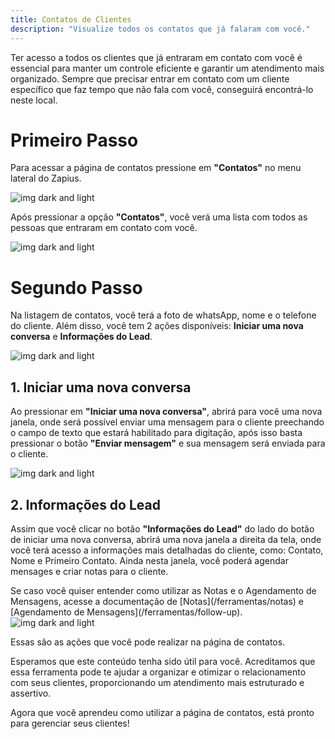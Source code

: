 ```yaml
---
title: Contatos de Clientes
description: "Visualize todos os contatos que já falaram com você."
---
```


Ter acesso a todos os clientes que já entraram em contato com você é essencial para manter um controle eficiente e garantir um atendimento mais organizado. Sempre que precisar entrar em contato com um cliente específico que faz tempo que não fala com você, conseguirá encontrá-lo neste local.

# Primeiro Passo

Para acessar a página de contatos pressione em **"Contatos"** no menu lateral do Zapius.

<Frame>
  <div className="w-full flex justify-center">
    <img
      alt="img dark and light"
      className="dark:block"
      class="shadow-lg rounded-lg"
      src="/images/contatos/menu-contatos.png"
    />
  </div>
</Frame>

Após pressionar a opção **"Contatos"**, você verá uma lista com todos as pessoas que entraram em contato com você.

<Frame>
  <div className="w-full flex justify-center">
    <img
      alt="img dark and light"
      className="dark:block"
      class="shadow-lg rounded-lg"
      src="/images/contatos/pagina-contatos.png"
    />
  </div>
</Frame>

# Segundo Passo

Na listagem de contatos, você terá a foto de whatsApp, nome e o telefone do cliente. Além disso, você tem 2 ações disponíveis: **Iniciar uma nova conversa** e **Informações do Lead**.

<Frame>
  <div className="w-full flex justify-center">
    <img
      alt="img dark and light"
      className="dark:block"
      class="shadow-lg rounded-lg"
      src="/images/contatos/listagem-acoes.png"
    />
  </div>
</Frame>

## 1. Iniciar uma nova conversa

Ao pressionar em **"Iniciar uma nova conversa"**, abrirá para você uma nova janela, onde será possível enviar uma mensagem para o cliente preechando o campo de texto que estará habilitado para digitação, após isso basta pressionar o botão **"Enviar mensagem"** e sua mensagem será enviada para o cliente.

<Frame>
  <div className="w-full flex justify-center">
    <img
      alt="img dark and light"
      className="dark:block"
      class="shadow-lg rounded-lg"
      src="/images/contatos/enviar-nova-mensagem.png"
    />
  </div>
</Frame>

## 2. Informações do Lead

Assim que você clicar no botão **"Informações do Lead"** do lado do botão de iniciar uma nova conversa, abrirá uma nova janela a direita da tela, onde você terá acesso a informações mais detalhadas do cliente, como: Contato, Nome e Primeiro Contato. Ainda nesta janela, você poderá agendar mensages e criar notas para o cliente.

<Info>
  Se caso você quiser entender como utilizar as Notas e o Agendamento de
  Mensagens, acesse a documentação de [Notas](/ferramentas/notas) e [Agendamento
  de Mensagens](/ferramentas/follow-up).
</Info>

<Frame>
  <div className="w-full flex justify-center">
    <img
      alt="img dark and light"
      className="dark:block"
      class="shadow-lg rounded-lg"
      src="/images/contatos/informacoes-lead.png"
    />
  </div>
</Frame>

Essas são as ações que você pode realizar na página de contatos.

Esperamos que este conteúdo tenha sido útil para você. Acreditamos que essa ferramenta pode te ajudar a organizar e otimizar o relacionamento com seus clientes, proporcionando um atendimento mais estruturado e assertivo.

Agora que você aprendeu como utilizar a página de contatos, está pronto para gerenciar seus clientes!
